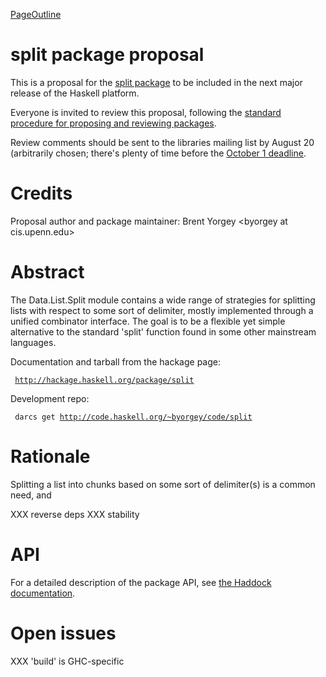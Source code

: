 [[PageOutline]]

= split package proposal =

This is a proposal for the [http://hackage.haskell.org/package/split split package] to be included in the next major release of the Haskell platform.

Everyone is invited to review this proposal, following the [http://trac.haskell.org/haskell-platform/wiki/AddingPackages standard procedure for proposing and reviewing packages].

Review comments should be sent to the libraries mailing list by August 20 (arbitrarily chosen; there's plenty of time before the [http://trac.haskell.org/haskell-platform/wiki/ReleaseTimetable October 1 deadline].

= Credits =

Proposal author and package maintainer: Brent Yorgey <byorgey at cis.upenn.edu>

= Abstract =

The Data.List.Split module contains a wide range of strategies for splitting lists with respect to some sort of delimiter, mostly implemented through a unified combinator interface. The goal is to be a flexible yet simple alternative to the standard 'split' function found in some other mainstream languages.

Documentation and tarball from the hackage page:

  http://hackage.haskell.org/package/split

Development repo:

  darcs get http://code.haskell.org/~byorgey/code/split

= Rationale =

Splitting a list into chunks based on some sort of delimiter(s) is a
common need, and

XXX reverse deps
XXX stability

= API =

For a detailed description of the package API, see [http://hackage.haskell.org/packages/archive/split/0.1.4.3/doc/html/Data-List-Split.html the Haddock documentation].

= Open issues =

XXX 'build' is GHC-specific